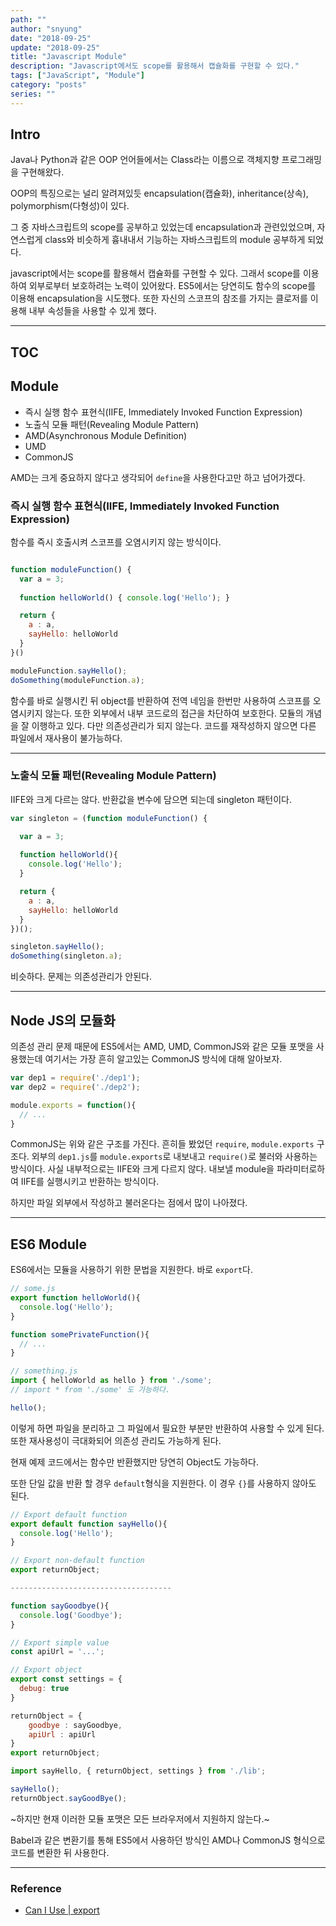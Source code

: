 ---
path: ""
author: "snyung"
date: "2018-09-25"
update: "2018-09-25"
title: "Javascript Module"
description: "Javascript에서도 scope를 활용해서 캡슐화를 구현할 수 있다."
tags: ["JavaScript", "Module"]
category: "posts"
series: ""
---

## Intro

Java나 Python과 같은 OOP 언어들에서는 Class라는 이름으로 객체지향 프로그래밍을 구현해왔다.

OOP의 특징으로는 널리 알려져있듯 encapsulation(캡슐화), inheritance(상속), polymorphism(다형성)이 있다. 

그 중 자바스크립트의 scope를 공부하고 있었는데 encapsulation과 관련있었으며, 자연스럽게 class와 비슷하게 흉내내서 기능하는 자바스크립트의 module 공부하게 되었다.

javascript에서는 scope를 활용해서 캡슐화를 구현할 수 있다. 그래서 scope를 이용하여 외부로부터 보호하려는 노력이 있어왔다. ES5에서는 당연히도 함수의 scope를 이용해 encapsulation을 시도했다. 또한 자신의 스코프의 참조를 가지는 클로저를 이용해 내부 속성들을 사용할 수 있게 했다.

---

## TOC

## Module

- 즉시 실행 함수 표현식(IIFE, Immediately Invoked Function Expression)
- 노출식 모듈 패턴(Revealing Module Pattern)
- AMD(Asynchronous Module Definition)
- UMD
- CommonJS

AMD는 크게 중요하지 않다고 생각되어 `define`을 사용한다고만 하고 넘어가겠다.

### 즉시 실행 함수 표현식(IIFE, Immediately Invoked Function Expression)

함수를 즉시 호출시켜 스코프를 오염시키지 않는 방식이다.

```javascript

function moduleFunction() {
  var a = 3;
  
  function helloWorld() { console.log('Hello'); }

  return {
    a : a,
    sayHello: helloWorld
  }
}()

moduleFunction.sayHello();
doSomething(moduleFunction.a);
```

함수를 바로 실행시킨 뒤 object를 반환하여 전역 네임을 한번만 사용하여 스코프를 오염시키지 않는다. 또한 외부에서 내부 코드로의 접근을 차단하여 보호한다. 모듈의 개념을 잘 이행하고 있다. 다만 의존성관리가 되지 않는다. 코드를 재작성하지 않으면 다른 파일에서 재사용이 불가능하다.

---

### 노출식 모듈 패턴(Revealing Module Pattern)

IIFE와 크게 다르는 않다. 반환값을 변수에 담으면 되는데 singleton 패턴이다.

```javascript
var singleton = (function moduleFunction() {

  var a = 3;
  
  function helloWorld(){
    console.log('Hello');
  }

  return {
    a : a,
    sayHello: helloWorld
  }
})();

singleton.sayHello();
doSomething(singleton.a);
```

비슷하다. 문제는 의존성관리가 안된다.

---

## Node JS의 모듈화

의존성 관리 문제 때문에 ES5에서는 AMD, UMD, CommonJS와 같은 모듈 포맷을 사용했는데 여기서는 가장 흔히 알고있는 CommonJS 방식에 대해 알아보자.

```javascript
var dep1 = require('./dep1');  
var dep2 = require('./dep2');

module.exports = function(){  
  // ...
}
```

CommonJS는 위와 같은 구조를 가진다. 흔히들 봤었던 `require`, `module.exports` 구조다. 외부의 `dep1.js`를 `module.exports`로 내보내고 `require()`로 불러와 사용하는 방식이다. 사실 내부적으로는 IIFE와 크게 다르지 않다. 내보낼 module을 파라미터로하여 IIFE를 실행시키고 반환하는 방식이다.

하지만 파일 외부에서 작성하고 불러온다는 점에서 많이 나아졌다.

---

## ES6 Module

ES6에서는 모듈을 사용하기 위한 문법을 지원한다. 바로 `export`다.

```javascript
// some.js
export function helloWorld(){  
  console.log('Hello');
}

function somePrivateFunction(){  
  // ...
}

// something.js
import { helloWorld as hello } from './some';
// import * from './some' 도 가능하다.

hello();  
```

이렇게 하면 파일을 분리하고 그 파일에서 필요한 부분만 반환하여 사용할 수 있게 된다. 또한 재사용성이 극대화되어 의존성 관리도 가능하게 된다.

현재 예제 코드에서는 함수만 반환했지만 당연히 Object도 가능하다.

또한 단일 값을 반환 할 경우 `default`형식을 지원한다. 이 경우 `{}`를 사용하지 않아도 된다.

```js:lib.js
// Export default function
export default function sayHello(){  
  console.log('Hello');
}

// Export non-default function
export returnObject;

------------------------------------

function sayGoodbye(){  
  console.log('Goodbye');
}

// Export simple value
const apiUrl = '...';

// Export object
export const settings = {  
  debug: true
}

returnObject = {
    goodbye : sayGoodbye,
    apiUrl : apiUrl
}
export returnObject;
```

```js:app.js
import sayHello, { returnObject, settings } from './lib';

sayHello();  
returnObject.sayGoodBye();
```

~하지만 현재 이러한 모듈 포맷은 모든 브라우저에서 지원하지 않는다.~

Babel과 같은 변환기를 통해 ES5에서 사용하던 방식인 AMD나 CommonJS 형식으로 코드를 변환한 뒤 사용한다.

---

### Reference

- [Can I Use | export](https://caniuse.com/?search=export)